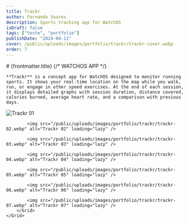```yaml
---
title: Trackr
author: Fernando Soares
description: Sports tracking app for WatchOS
isDraft: false
tags: ["teste", "portfolio"]
publishDate: "2024-04-11"
cover: /public/uploads/images/portfolio/trackr/trackr-cover.webp
order: 7
---
```


<section class="wrap">
    # {frontmatter.title}
    {/* <span class="mono">WATCHOS APP</span> */}

    **Trackr** is a concept app for WatchOS designed to monitor running sports. It shows your real-time location on the map while you walk, run, or engage in other speed exercises. At the end of each session, it displays detailed graphs with session duration, distance covered, calories burned, average heart rate, and a comparison with previous days.
</section>

<section class="wrap-wide">
    <Grid isContainer>
        <Grid sm="12" md="12">
            <img src="/public/uploads/images/portfolio/trackr/trackr-01.webp" alt="Trackr 01" loading="lazy" />

            <img src="/public/uploads/images/portfolio/trackr/trackr-02.webp" alt="Trackr 02" loading="lazy" />

            <img src="/public/uploads/images/portfolio/trackr/trackr-03.webp" alt="Trackr 03" loading="lazy" />

            <img src="/public/uploads/images/portfolio/trackr/trackr-04.webp" alt="Trackr 04" loading="lazy" />

            <img src="/public/uploads/images/portfolio/trackr/trackr-05.webp" alt="Trackr 05" loading="lazy" />

            <img src="/public/uploads/images/portfolio/trackr/trackr-06.webp" alt="Trackr 06" loading="lazy" />

            <img src="/public/uploads/images/portfolio/trackr/trackr-07.webp" alt="Trackr 07" loading="lazy" />
        </Grid>
    </Grid>
</section>